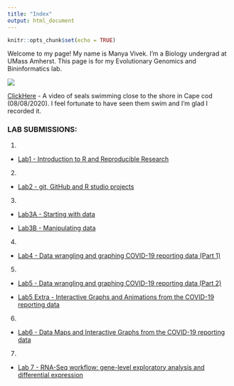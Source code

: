 ```yaml
---
title: "Index"
output: html_document
---
```


```r
knitr::opts_chunk$set(echo = TRUE)
```

Welcome to my page! My name is Manya Vivek. I'm a Biology undergrad at UMass Amherst. This page is for my Evolutionary Genomics and Bininformatics lab. 

![ ](IMG_1577.JPG) 



[ClickHere](Seals.mp4)
- A video of seals swimming close to the shore in Cape cod (08/08/2020). I feel fortunate to have seen them swim and I'm glad I recorded it. 


### LAB SUBMISSIONS: 

1.
* [Lab1 - Introduction to R and Reproducible Research](Lab1_ManyaVivek.html)

2.
* [Lab2 - git, GitHub and R studio projects](Lab2_ManyaVivek.html)

3. 
* [Lab3A - Starting with data](Lab3A_ManyaVivek.html)

* [Lab3B - Manipulating data](Lab3B_ManyaVivek.html)

4. 
* [Lab4 - Data wrangling and graphing COVID-19 reporting data (Part 1)](Lab4_ManyaVivek.html)

5. 
* [Lab5 - Data wrangling and graphing COVID-19 reporting data (Part 2)](Lab5_ManyaVivek.html)

* [Lab5 Extra - Interactive Graphs and Animations from the COVID-19 reporting data](Lab5Extra_ManyaVivek.html)

6. 
* [Lab6 - Data Maps and Interactive Graphs from the COVID-19 reporting data](Lab6_ManyaVivek.html)

7. 
* [Lab 7 - RNA-Seq workflow: gene-level exploratory analysis and differential expression](Lab7_ManyaVivek.html)







